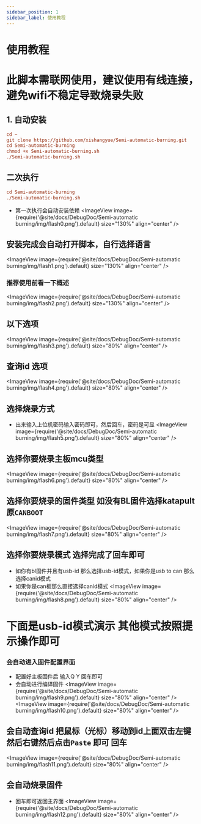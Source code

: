 ```yaml
---
sidebar_position: 1
sidebar_label: 使用教程
---
```




# 使用教程
# 此脚本需联网使用，建议使用有线连接，避免wifi不稳定导致烧录失败
## 1. 自动安装
```cfg
cd ~
git clone https://github.com/xishangyue/Semi-automatic-burning.git
cd Semi-automatic-burning
chmod +x Semi-automatic-burning.sh
./Semi-automatic-burning.sh
```
## 二次执行
```cfg
cd Semi-automatic-burning
./Semi-automatic-burning.sh
```
* 第一次执行会自动安装依赖
<ImageView image={require('@site/docs/DebugDoc/Semi-automatic burning/img/flash0.png').default} size="130%" align="center" />

## 安装完成会自动打开脚本，自行选择语言
<ImageView image={require('@site/docs/DebugDoc/Semi-automatic burning/img/flash1.png').default} size="130%" align="center" />

### 推荐使用前看一下概述
<ImageView image={require('@site/docs/DebugDoc/Semi-automatic burning/img/flash2.png').default} size="130%" align="center" />

## 以下选项
<ImageView image={require('@site/docs/DebugDoc/Semi-automatic burning/img/flash3.png').default} size="80%" align="center" />

## 查询id 选项
<ImageView image={require('@site/docs/DebugDoc/Semi-automatic burning/img/flash4.png').default} size="80%" align="center" />

## 选择烧录方式
* 出来输入上位机密码输入密码即可，然后回车，密码是可显
<ImageView image={require('@site/docs/DebugDoc/Semi-automatic burning/img/flash5.png').default} size="80%" align="center" />

## 选择你要烧录主板mcu类型
<ImageView image={require('@site/docs/DebugDoc/Semi-automatic burning/img/flash6.png').default} size="80%" align="center" />

## 选择你要烧录的固件类型 如没有BL固件选择katapult原`CANBOOT`
<ImageView image={require('@site/docs/DebugDoc/Semi-automatic burning/img/flash7.png').default} size="80%" align="center" />

## 选择你要烧录模式  选择完成了回车即可
* 如你有bl固件并且有usb-id 那么选择usb-id模式，如果你是usb to can 那么选择canid模式
* 如果你是can板那么直接选择canid模式
<ImageView image={require('@site/docs/DebugDoc/Semi-automatic burning/img/flash8.png').default} size="80%" align="center" />

# 下面是usb-id模式演示 其他模式按照提示操作即可

### 会自动进入固件配置界面
* 配置好主板固件后 输入Q Y 回车即可
* 会自动进行编译固件
<ImageView image={require('@site/docs/DebugDoc/Semi-automatic burning/img/flash9.png').default} size="80%" align="center" />
<ImageView image={require('@site/docs/DebugDoc/Semi-automatic burning/img/flash10.png').default} size="80%" align="center" />

## 会自动查询id 把鼠标（光标）移动到id上面双击左键然后右键然后点击`Paste` 即可 回车
<ImageView image={require('@site/docs/DebugDoc/Semi-automatic burning/img/flash11.png').default} size="80%" align="center" />

## 会自动烧录固件
* 回车即可返回主界面
<ImageView image={require('@site/docs/DebugDoc/Semi-automatic burning/img/flash12.png').default} size="80%" align="center" />
